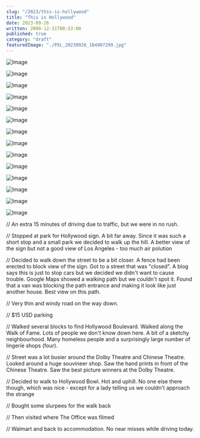 ```yaml
---
slug: "/2023/this-is-hollywood"
title: "This is Hollywood"
date: 2023-09-26
written: 2000-12-31T00:53:00
published: true
category: "draft"
featuredImage: "./PXL_20230926_184907299.jpg"
---
```


![Image](PXL_20230926_171524608.jpg)

![Image](PXL_20230926_171954412.jpg)

![Image](PXL_20230926_172121973.jpg)

![Image](PXL_20230926_173648893.jpg)

![Image](PXL_20230926_174007009.jpg)

![Image](PXL_20230926_174713598.jpg)

![Image](PXL_20230926_184725418.jpg)

![Image](PXL_20230926_184739599.jpg)

![Image](PXL_20230926_184907299.jpg)

![Image](PXL_20230926_191310595.jpg)

![Image](PXL_20230926_200341002.jpg)

![Image](PXL_20230926_200530916.jpg)

![Image](PXL_20230926_215703947.jpg)

![Image](PXL_20230926_215836581.jpg)

// An extra 15 minutes of driving due to traffic, but we were in no rush.

// Stopped at park for Hollywood sign. A bit far away. Since it was such a short stop and a small park we decided to walk up the hill. A better view of the sign but not a good view of Los Angeles - too much air polution

// Decided to walk down the street to be a bit closer. A fence had been erected to block view of the sign. Got to a street that was "closed". A blog says this is just to stop cars but we decided we didn't want to cause trouble. Google Maps showed a walking path but we couldn't spot it. Found that a van was blocking the path entrance and making it look like just another house. Best view on this path.

// Very thin and windy road on the way down.

// $15 USD parking

// Walked several blocks to find Hollywood Boulevard. Walked along the Walk of Fame. Lots of people we don't know down here. A bit of a sketchy neighbourhood. Many homeless people and a surprisingly large number of lingerie shops (four).

// Street was a lot busier around the Dolby Theatre and Chinese Theatre. Looked around a huge souvineer shop. Saw the hand prints in front of the Chinese Theatre. Saw the best picture winners at the Dolby Theatre.

// Decided to walk to Hollywood Bowl. Hot and uphill. No one else there though, which was nice - except for a lady telling us we couldn't approach the strange

// Bought some slurpees for the walk back

// Then visited where The Office was filmed

// Walmart and back to accommodation. No near misses while driving today.
